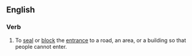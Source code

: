 ==English==

===Verb===
{{en-verb|closes off|closing off|closed off}}

# To [[seal]] or [[block]] the [[entrance]] to a road, an area, or a building so that people cannot enter.
#: {{ux|en|The police '''closed off''' the street while they investigated the murder scene.}}

{{cln|en|phrasal verbs|phrasal verbs with particle (off)}}